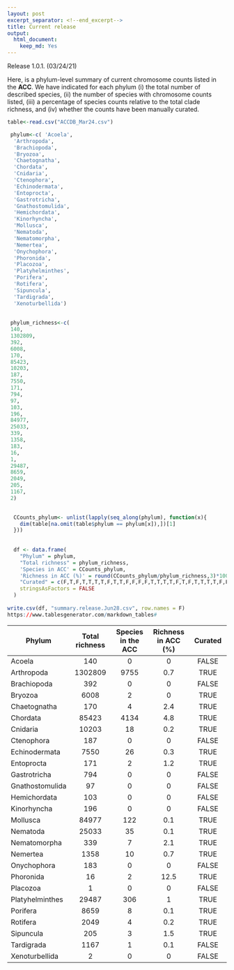 ```yaml
---
layout: post
excerpt_separator: <!--end_excerpt-->
title: Current release
output:
  html_document:
    keep_md: Yes
---
```


<div class="message">
  Release 1.0.1. (03/24/21)
</div>

Here, is a phylum-level summary of current chromosome counts listed in the **ACC**. We have indicated for each phylum (i) the total number of described species, (ii) the number of species with chromosome counts listed, (iii) a percentage of species counts relative to the total clade richness, and (iv) whether the counts have been manually curated.


```r
 
table<-read.csv("ACCDB_Mar24.csv")

 phylum<-c( 'Acoela',
  'Arthropoda',
  'Brachiopoda',
  'Bryozoa',
  'Chaetognatha',
  'Chordata',
  'Cnidaria',
  'Ctenophora',
  'Echinodermata',
  'Entoprocta',
  'Gastrotricha',
  'Gnathostomulida',
  'Hemichordata',
  'Kinorhyncha',
  'Mollusca',
  'Nematoda',
  'Nematomorpha',
  'Nemertea',
  'Onychophora',
  'Phoronida',
  'Placozoa',
  'Platyhelminthes',
  'Porifera',
  'Rotifera',
  'Sipuncula',
  'Tardigrada',
  'Xenoturbellida')
  
 
 phylum_richness<-c(
 140,
 1302809,
 392,
 6008,
 170,
 85423,
 10203,
 187,
 7550,
 171,
 794,
 97,
 103,
 196,
 84977,
 25033,
 339,
 1358,
 183,
 16,
 1,
 29487,
 8659,
 2049,
 205,
 1167,
 2)

  
  CCounts_phylum<- unlist(lapply(seq_along(phylum), function(x){
    dim(table[na.omit(table$phylum == phylum[x]),])[1]
  }))
 
  
  df <- data.frame(
    "Phylum" = phylum,
    "Total richness" = phylum_richness,
    'Species in ACC' = CCounts_phylum,
    'Richness in ACC (%)' = round(CCounts_phylum/phylum_richness,3)*100,
    "Curated" = c(F,T,F,T,T,T,T,F,T,T,F,F,F,F,T,T,T,T,F,T,F,T,T,T,T,F,F) ,
    stringsAsFactors = FALSE
  )
  
write.csv(df, "summary.release.Jun28.csv", row.names = F)
https://www.tablesgenerator.com/markdown_tables#

```
| Phylum | Total richness | Species in the ACC  | Richness in ACC (%) | Curated |
|-|:-:|:-:|:-:|:-:|
| Acoela | 140 | 0 | 0 | FALSE |
| Arthropoda | 1302809 | 9755 | 0.7 | TRUE |
| Brachiopoda | 392 | 0 | 0 | FALSE |
| Bryozoa | 6008 | 2 | 0 | TRUE |
| Chaetognatha | 170 | 4 | 2.4 | TRUE |
| Chordata | 85423 | 4134 | 4.8 | TRUE |
| Cnidaria | 10203 | 18 | 0.2 | TRUE |
| Ctenophora | 187 | 0 | 0 | FALSE |
| Echinodermata | 7550 | 26 | 0.3 | TRUE |
| Entoprocta | 171 | 2 | 1.2 | TRUE |
| Gastrotricha | 794 | 0 | 0 | FALSE |
| Gnathostomulida | 97 | 0 | 0 | FALSE |
| Hemichordata | 103 | 0 | 0 | FALSE |
| Kinorhyncha | 196 | 0 | 0 | FALSE |
| Mollusca | 84977 | 122 | 0.1 | TRUE |
| Nematoda | 25033 | 35 | 0.1 | TRUE |
| Nematomorpha | 339 | 7 | 2.1 | TRUE |
| Nemertea | 1358 | 10 | 0.7 | TRUE |
| Onychophora | 183 | 0 | 0 | FALSE |
| Phoronida | 16 | 2 | 12.5 | TRUE |
| Placozoa | 1 | 0 | 0 | FALSE |
| Platyhelminthes | 29487 | 306 | 1 | TRUE |
| Porifera | 8659 | 8 | 0.1 | TRUE |
| Rotifera | 2049 | 4 | 0.2 | TRUE |
| Sipuncula | 205 | 3 | 1.5 | TRUE |
| Tardigrada | 1167 | 1 | 0.1 | FALSE |
| Xenoturbellida | 2 | 0 | 0 | FALSE |
<!--end_excerpt-->



